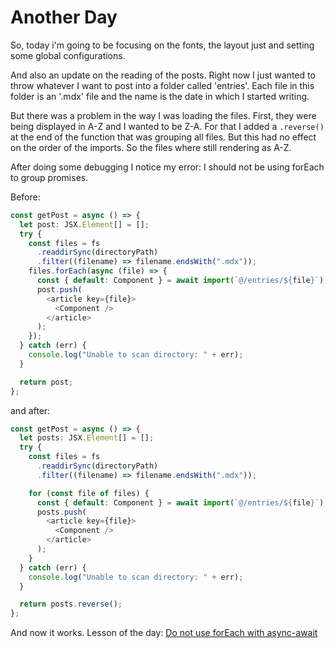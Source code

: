 # Another Day

So, today i'm going to be focusing on the fonts, the layout just and setting some global configurations.

And also an update on the reading of the posts. Right now I just wanted to throw whatever I want to post into a folder called 'entries'. Each file in this folder is an '.mdx' file and the name is the date in which I started writing.

But there was a problem in the way I was loading the files. First, they were being displayed in A-Z and I wanted to be Z-A. For that I added a `.reverse()` at the end of the function that was grouping all files. But this had no effect on the order of the imports. So the files where still rendering as A-Z.

After doing some debugging I notice my error: I should not be using forEach to group promises. 

Before:

```typescript
const getPost = async () => {
  let post: JSX.Element[] = [];
  try {
    const files = fs
      .readdirSync(directoryPath)
      .filter((filename) => filename.endsWith(".mdx"));
    files.forEach(async (file) => {
      const { default: Component } = await import(`@/entries/${file}`);
      post.push(
        <article key={file}>
          <Component />
        </article>
      );
    });
  } catch (err) {
    console.log("Unable to scan directory: " + err);
  }

  return post;
};
```
and after:

```typescript
const getPost = async () => {
  let posts: JSX.Element[] = [];
  try {
    const files = fs
      .readdirSync(directoryPath)
      .filter((filename) => filename.endsWith(".mdx"));

    for (const file of files) {
      const { default: Component } = await import(`@/entries/${file}`);
      posts.push(
        <article key={file}>
          <Component />
        </article>
      );
    }
  } catch (err) {
    console.log("Unable to scan directory: " + err);
  }

  return posts.reverse();
};
```

And now it works. Lesson of the day: [Do not use forEach with async-await](https://gist.github.com/joeytwiddle/37d2085425c049629b80956d3c618971#file-async-await-foreach-alternatives-md)

